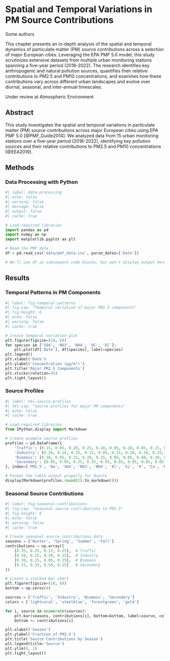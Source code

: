 # Spatial and Temporal Variations in PM Source Contributions {#sec-ch4}

::: {.center data-latex=""}
Some authors
:::

::: {.callout-important title="Chapter Summary"}
This chapter presents an in-depth analysis of the spatial and temporal dynamics of particulate matter (PM) source contributions across a selection of major European cities. Leveraging the EPA PMF 5.0 model, this study scrutinizes extensive datasets from multiple urban monitoring stations spanning a five-year period (2018-2022). The research identifies key anthropogenic and natural pollution sources, quantifies their relative contributions to PM2.5 and PM10 concentrations, and examines how these contributions vary across different urban landscapes and evolve over diurnal, seasonal, and inter-annual timescales.
:::

Under review at Atmospheric Environment

## Abstract

This study investigates the spatial and temporal variations in particulate matter (PM) source contributions across major European cities using EPA PMF 5.0 [@PMF_Guide2014]. We analyzed data from 15 urban monitoring stations over a five-year period (2018-2022), identifying key pollution sources and their relative contributions to PM2.5 and PM10 concentrations [@EEA2019].

## Methods

### Data Processing with Python

```python
#| label: data-processing
#| echo: false
#| warning: false
#| message: false
#| output: false
#| cache: true

# Load required libraries
import pandas as pd
import numpy as np
import matplotlib.pyplot as plt

# Read the PMF data
df = pd.read_csv('data/pmf_data.csv', parse_dates=['Date'])

# We'll use df in subsequent code blocks, but won't display output here
```

## Results

### Temporal Patterns in PM Components

```python
#| label: fig-temporal-patterns
#| fig-cap: "Temporal variation of major PM2.5 components"
#| fig-height: 6
#| echo: false
#| warning: false
#| cache: true

# Create temporal variation plot
plt.figure(figsize=(10, 6))
for species in ['SO4', 'NO3', 'NH4', 'OC', 'EC']:
    plt.plot(df['Date'], df[species], label=species)
plt.legend()
plt.xlabel('Date')
plt.ylabel('Concentration (μg/m³)')
plt.title('Major PM2.5 Components')
plt.xticks(rotation=45)
plt.tight_layout()
```

### Source Profiles

```python
#| label: tbl-source-profiles
#| tbl-cap: "Source profiles for major PM components"
#| echo: false
#| cache: true

# Load required libraries
from IPython.display import Markdown

# Create example source profiles
profiles = pd.DataFrame({
    'Traffic': [0.15, 0.05, 0.20, 0.25, 0.10, 0.05, 0.10, 0.05, 0.15, 0.40, 0.30, 0.25, 0.15, 0.35, 0.45],
    'Industry': [0.20, 0.10, 0.35, 0.15, 0.05, 0.15, 0.20, 0.10, 0.25, 0.30, 0.25, 0.35, 0.30, 0.15, 0.10],
    'Biomass': [0.10, 0.05, 0.15, 0.20, 0.25, 0.05, 0.05, 0.40, 0.10, 0.15, 0.05, 0.10, 0.05, 0.40, 0.25],
    'Secondary': [0.05, 0.05, 0.25, 0.35, 0.55, 0.05, 0.05, 0.05, 0.05, 0.05, 0.05, 0.05, 0.05, 0.10, 0.05]
}, index=['PM2.5', 'Na', 'SO4', 'NO3', 'NH4', 'Al', 'Si', 'K', 'Ca', 'Fe', 'Cu', 'Zn', 'Pb', 'OC', 'EC'])

# Format the table output properly for Quarto
display(Markdown(profiles.round(2).to_markdown()))
```

### Seasonal Source Contributions

```python
#| label: fig-seasonal-contributions
#| fig-cap: "Seasonal source contributions to PM2.5"
#| fig-height: 6
#| echo: false
#| warning: false
#| cache: true

# Create seasonal source contributions data
seasons = ['Winter', 'Spring', 'Summer', 'Fall']
contributions = np.array([
    [0.35, 0.25, 0.15, 0.25],  # Traffic
    [0.20, 0.25, 0.30, 0.25],  # Industry
    [0.30, 0.15, 0.05, 0.25],  # Biomass
    [0.15, 0.35, 0.50, 0.25]   # Secondary
])

# Create a stacked bar chart
plt.figure(figsize=(10, 6))
bottom = np.zeros(4)

sources = ['Traffic', 'Industry', 'Biomass', 'Secondary']
colors = ['lightcoral', 'steelblue', 'forestgreen', 'gold']

for i, source in enumerate(sources):
    plt.bar(seasons, contributions[i], bottom=bottom, label=source, color=colors[i])
    bottom += contributions[i]

plt.xlabel('Season')
plt.ylabel('Fraction of PM2.5')
plt.title('Source Contributions by Season')
plt.legend(title='Source')
plt.ylim(0, 1)
plt.tight_layout()
```

